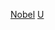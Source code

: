 {{Commonscat|Nobel laureates from the United Kingdom}}

[[Category:英國人|Nobel]]
[[Category:各國諾貝爾獎獲得者|U]]